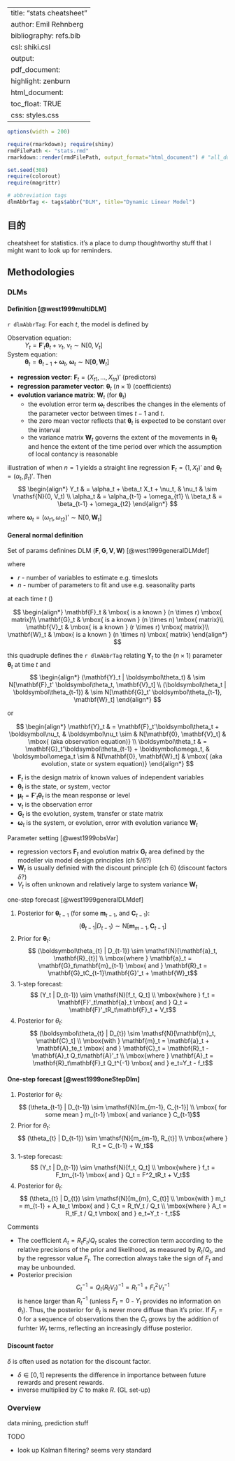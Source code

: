 
---
title: "stats cheatsheet"
author: Emil Rehnberg
bibliography: refs.bib
csl: shiki.csl
output:
  pdf_document:
    highlight: zenburn
  html_document:
    toc_float: TRUE
    css: styles.css
---

```r
options(width = 200)
```

```r
require(rmarkdown); require(shiny)
rmdFilePath <- "stats.rmd"
rmarkdown::render(rmdFilePath, output_format="html_document") # "all_document"
```

```r
set.seed(308)
require(colorout)
require(magrittr)
```

```r
# abbreviation tags
dlmAbbrTag <- tags$abbr("DLM", title="Dynamic Linear Model")
```

## 目的

cheatsheet for statistics. it's a place to dump thoughtworthy stuff that I might want to look up for reminders.

## Methodologies {.tabset .tabset-fade .tabset-pills}

### DLMs

#### Definition [@west1999multiDLM]

`r dlmAbbrTag`: For each $t$, the model is defined by
<dl>
  <dt>Observation equation:</dt>
  <dd>$Y_t = \mathbf{F}'_t \boldsymbol\theta_t + \nu_t, \; \nu_t \sim \mathsf{N}[0, V_t]$</dd>
  <dt>System equation:</dt>
  <dd>$\boldsymbol\theta_t = \boldsymbol\theta_{t-1} + \boldsymbol\omega_t, \;
  \boldsymbol\omega_t \sim \mathsf{N}[\mathbf{0}, \mathbf{W}_t]$</dd>
</dl>

- **regression vector**: $\mathbf{F}_t = (X_{t1} ,\ldots, X_{tn})'$ (predictors)
- **regression parameter vector**: $\boldsymbol\theta_t$ ($n \times 1$) (coefficients)
- **evolution variance matrix**: $\mathbf{W}_t$ (for $\boldsymbol\theta_t$)
    - the evolution error term $\boldsymbol\omega_t$ describes the changes in the elements of the parameter vector between times $t-1$ and $t$.
    - the zero mean vector reflects that $\boldsymbol\theta_t$ is expected to be constant over the interval
    - the variance matrix $\mathbf{W}_t$ governs the extent of the movements in $\boldsymbol\theta_t$ and hence the extent of the time period over which the assumption of local contancy is reasonable

illustration of when $n = 1$ yields a straight line regression
$\mathbf{F}_t = (1, X_t)'$ and $\boldsymbol\theta_t = (\alpha_t, \beta_t)'$.
Then
$$
\begin{align*}
  Y_t & = \alpha_t + \beta_t X_t + \nu_t, & \nu_t & \sim \mathsf{N}(0, V_t) \\
  \alpha_t & = \alpha_{t-1} + \omega_{t1}  \\
  \beta_t & = \beta_{t-1} + \omega_{t2}
\end{align*}
$$

where $\boldsymbol\omega_t = (\omega_{t1}, \omega_{t2})' \sim \mathsf{N}[0, \mathbf{W}_t]$

#### General normal definition

Set of params definines DLM $(\mathbf{F}, \mathbf{G}, \mathbf{V}, \mathbf{W})$ [@west1999generalDLMdef]

where

- $r$ - number of variables to estimate e.g. timeslots
- $n$ - number of parameters to fit and use e.g. seasonality parts

at each time $t$ ()

$$
\begin{align*}
  \mathbf{F}_t & \mbox{ is a known } (n \times r) \mbox{ matrix}\\
  \mathbf{G}_t & \mbox{ is a known } (n \times n) \mbox{ matrix}\\
  \mathbf{V}_t & \mbox{ is a known } (r \times r) \mbox{ matrix}\\
  \mathbf{W}_t & \mbox{ is a known } (n \times n) \mbox{ matrix}
\end{align*}
$$

this quadruple defines the `r dlmAbbrTag` relating $\mathbf{Y}_t$ to the $(n \times 1)$ parameter $\boldsymbol\theta_t$ at time $t$ and
$$
\begin{align*}
  (\mathbf{Y}_t | \boldsymbol\theta_t) & \sim N[\mathbf{F}_t' \boldsymbol\theta_t, \mathbf{V}_t] \\
  (\boldsymbol\theta_t | \boldsymbol\theta_{t-1}) & \sim N[\mathbf{G}_t' \boldsymbol\theta_{t-1}, \mathbf{W}_t]
\end{align*}
$$

or

$$
\begin{align*}
  \mathbf{Y}_t & = \mathbf{F}_t'\boldsymbol\theta_t + \boldsymbol\nu_t, &
  \boldsymbol\nu_t \sim & N[\mathbf{0}, \mathbf{V}_t] & \mbox{ (aka observation equation)} \\
  \boldsymbol\theta_t & = \mathbf{G}_t'\boldsymbol\theta_{t-1} + \boldsymbol\omega_t, &
  \boldsymbol\omega_t \sim & N[\mathbf{0}, \mathbf{W}_t] & \mbox{ (aka evolution, state or system equation)}
\end{align*}
$$

- $\mathbf{F}_t$ is the design matrix of known values of independent variables
- $\boldsymbol\theta_t$ is the state, or system, vector
- $\boldsymbol\mu_t = \mathbf{F}'_t \boldsymbol\theta_t$ is the mean response or level
- $\boldsymbol\nu_t$ is the observation error
- $\mathbf{G}_t$ is the evolution, system, transfer or state matrix
- $\boldsymbol\omega_t$ is the system, or evolution, error with evolution variance $\mathbf{W}_t$

Parameter setting [@west1999obsVar]

- regression vectors $\mathbf{F}_t$ and evolution matrix $\mathbf{G}_t$ area defined by the modeller via model design principles (ch 5/6?)
- $\mathbf{W}_t$ is usually definied with the discount principle (ch 6) (discount factors $\delta$?)
- $V_t$ is often unknown and relatively large to system variance $\mathbf{W}_t$

one-step forecast [@west1999generalDLMdef]

1. Posterior for $\boldsymbol\theta_{t-1}$ (for some $\mathbf{m}_{t-1}$, and $\mathbf{C}_{t-1}$):
   $$ (\boldsymbol\theta_{t-1} | D_{t-1}) \sim \mathsf{N}[\mathbf{m}_{m-1}, \mathbf{C}_{t-1}] $$
2. Prior for $\boldsymbol\theta_t$:
   $$ (\boldsymbol\theta_{t} | D_{t-1}) \sim \mathsf{N}[\mathbf{a}_t, \mathbf{R}_{t}] \\
   \mbox{where } \mathbf{a}_t = \mathbf{G}_t\mathbf{m}_{t-1} \mbox{ and } \mathbf{R}_t = \mathbf{G}_tC_{t-1}\mathbf{G}'_t + \mathbf{W}_t$$
3. 1-step forecast:
   $$ (Y_t | D_{t-1}) \sim \mathsf{N}[f_t, Q_t] \\
   \mbox{where } f_t = \mathbf{F}'_t\mathbf{a}_t \mbox{ and } Q_t = \mathbf{F}'_tR_t\mathbf{F}_t + V_t$$
4. Posterior for $\theta_t$:
   $$ (\boldsymbol\theta_{t} | D_{t}) \sim \mathsf{N}[\mathbf{m}_t, \mathbf{C}_t] \\
   \mbox{with } \mathbf{m}_t = \mathbf{a}_t + \mathbf{A}_te_t \mbox{ and } \mathbf{C}_t = \mathbf{R}_t - \mathbf{A}_t Q_t\mathbf{A}'_t \\
   \mbox{where } \mathbf{A}_t = \mathbf{R}_t\mathbf{F}_t Q_t^{-1} \mbox{ and } e_t=Y_t - f_t$$

#### One-step forecast [@west1999oneStepDlm]

1. Posterior for $\theta_t$:
   $$ (\theta_{t-1} | D_{t-1}) \sim \mathsf{N}[m_{m-1}, C_{t-1}] \\
   \mbox{ for some mean } m_{t-1} \mbox{ and variance } C_{t-1}$$
2. Prior for $\theta_t$:
   $$ (\theta_{t} | D_{t-1}) \sim \mathsf{N}[m_{m-1}, R_{t}] \\
   \mbox{where } R_t = C_{t-1} + W_t$$
3. 1-step forecast:
   $$ (Y_t | D_{t-1}) \sim \mathsf{N}[f_t, Q_t] \\
   \mbox{where } f_t = F_tm_{t-1} \mbox{ and } Q_t = F^2_tR_t + V_t$$
4. Posterior for $\theta_t$:
   $$ (\theta_{t} | D_{t}) \sim \mathsf{N}[m_{m}, C_{t}] \\
   \mbox{with } m_t = m_{t-1} + A_te_t \mbox{ and } C_t = R_tV_t / Q_t \\
   \mbox{where } A_t = R_tF_t / Q_t \mbox{ and } e_t=Y_t - f_t$$

Comments

- The coefficient $A_t = R_tF_t / Q_t$ scales the correction term according to the relative precisions of the prior and likelihood, as measured by $R_t / Q_t$, and by the regressor value $F_t$. The correction always take the sign of $F_t$ and may be unbounded.
- Posterior precision
  $$ C^{-1}_t = Q_t(R_tV_t)^{-1} = R^{-1}_t + F^2_tV_t^{-1} $$
  is hence larger than $R^{-1}_t$ (unless $F_t = 0$ - $Y_t$ provides no information on $\theta_t$).
  Thus, the posterior for $\theta_t$ is never more diffuse than it's prior.
  If $F_t = 0$ for a sequence of observations then the $C_t$ grows by the addition of furhter $W_t$ terms, reflecting an increasingly diffuse posterior.

#### Discount factor

$\delta$ is often used as notation for the discount factor.

- $\delta\in[0,1]$ represents the difference in importance between future rewards and present rewards.
- inverse multiplied by $C$ to make $R$. (GL set-up)

### Overview

data mining, prediction stuff


TODO

- look up Kalman filtering? seems very standard
